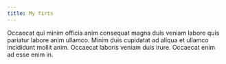 ```yaml
---
title: My firts 
---
```


Occaecat qui minim officia anim consequat magna duis veniam labore quis pariatur labore anim ullamco. Minim duis cupidatat ad aliqua et ullamco incididunt mollit anim. Occaecat laboris veniam duis irure. Occaecat enim ad esse enim in.    